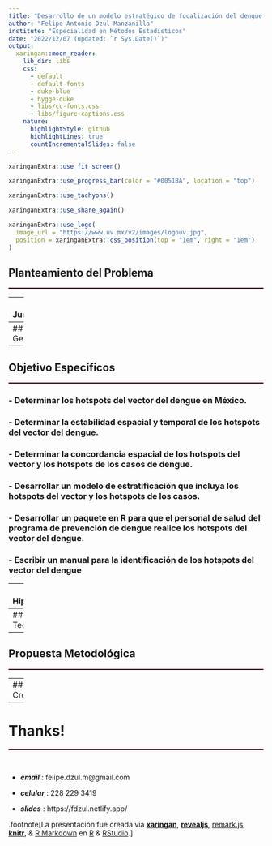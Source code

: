 ```yaml
---
title: "Desarrollo de un modelo estratégico de focalización del dengue en áreas urbana de México"
author: "Felipe Antonio Dzul Manzanilla"
institute: "Especialidad en Métodos Estadísticos"
date: "2022/12/07 (updated: `r Sys.Date()`)"
output:
  xaringan::moon_reader:
    lib_dir: libs
    css: 
      - default
      - default-fonts
      - duke-blue
      - hygge-duke
      - libs/cc-fonts.css
      - libs/figure-captions.css
    nature:
      highlightStyle: github
      highlightLines: true
      countIncrementalSlides: false
---
```



```r
xaringanExtra::use_fit_screen()
```

```r
xaringanExtra::use_progress_bar(color = "#0051BA", location = "top")
```

```r
xaringanExtra::use_tachyons()
```

```r
xaringanExtra::use_share_again()
```

```r
xaringanExtra::use_logo(
  image_url = "https://www.uv.mx/v2/images/logouv.jpg",
  position = xaringanExtra::css_position(top = "1em", right = "1em")
)
```
## Planteamiento del Problema
<hr style="height:2px;border-width:0;color:#330019;background-color:#330019"> 
---
## Justificación
<hr style="height:2px;border-width:0;color:#330019;background-color:#330019"> 

---
## Objetivo General
<hr style="height:2px;border-width:0;color:#330019;background-color:#330019"> 
### - Desarollar un modelo estratégico de focalización del dengue en las áreas endémicas urbanas de México

---
## Objetivo Específicos 
<hr style="height:2px;border-width:0;color:#330019;background-color:#330019"> 

### - Determinar los hotspots del vector del dengue en México.
### - Determinar la estabilidad espacial y temporal de los hotspots del vector del dengue.
### - Determinar la concordancia espacial de los hotspots del vector y los hotspots de los casos de dengue.
### - Desarrollar un modelo de estratificación que incluya los hotspots del vector y los hotspots de los casos.
### - Desarrollar un paquete en R para que el personal de salud del programa de prevención de dengue realice los hotspots del vector del dengue.
### - Escribir un manual para la identificación de los hotspots del vector del dengue


---
## Hipótesis
<hr style="height:2px;border-width:0;color:#330019;background-color:#330019"> 

---
## Marco Teórico
<hr style="height:2px;border-width:0;color:#330019;background-color:#330019"> 


---
## Propuesta Metodológica
<hr style="height:2px;border-width:0;color:#330019;background-color:#330019"> 


---
## Cronograma
<hr style="height:2px;border-width:0;color:#330019;background-color:#330019"> 


---
# Thanks!
<hr style="height:2px;border-width:0;color:#330019;background-color:#330019"> 

&nbsp;

- ***email***      :     felipe.dzul.m@gmail.com

- ***celular***    :     228 229 3419

- ***slides***     :     https://fdzul.netlify.app/



.footnote[La presentación fue creada via [**xaringan**](https://github.com/yihui/xaringan),
[**revealjs**](https://revealjs.com/),
[remark.js](https://remarkjs.com), [**knitr**](http://yihui.name/knitr),
& [R Markdown](https://rmarkdown.rstudio.com) en [R]() & [RStudio](2.R_Scripts/libs/rstudio_leaflet/rstudio_leaflet.css).]



